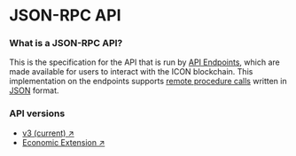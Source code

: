 # JSON-RPC API

### What is a JSON-RPC API?

This is the specification for the API that is run by [API Endpoints](/develop-on-icon-chain/networks#rpc-endpoints), which are made available for users to interact with the ICON blockchain. This implementation on the endpoints supports [remote procedure calls](https://en.wikipedia.org/wiki/Remote_procedure_call) written in [JSON](https://en.wikipedia.org/wiki/JSON) format.

### API versions

* [v3 (current) ↗](https://github.com/icon-project/goloop/blob/master/doc/jsonrpc_v3.md)
* [Economic Extension ↗](https://github.com/icon-project/goloop/blob/master/doc/icon_chainscore_api.md#iiss)
